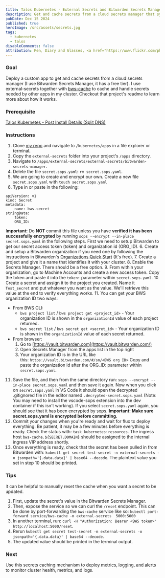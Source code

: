 ```yaml
---
title: Talos Kubernetes - External Secrets and Bitwarden Secrets Manager
description: Get and cache secrets from a cloud secrets manager that syncs updates automatically, for free.
pubDate: Dec 15 2024
published: true
heroImage: /src/assets/secrets.jpg
tags:
  - kubernetes
  - talos
disableComments: false
attribution: Pen, Diary and Glasses, <a href="https://www.flickr.com/photos/46959536@N04/4827013488"></a>Generation Bass</a>, <a href="https://creativecommons.org/licenses/by/2.0">CC BY 2.0</a>, via flickr
---
```

### Goal
Deploy a custom app to get and cache secrets from a cloud secrets manager (I use Bitwarden Secrets Manager, it has a free tier). I use external-secrets together with [bws-cache](https://github.com/rippleFCL/bws-cache) to cache and handle secrets needed by other apps in my cluster. Checkout that project's readme to learn more about how it works. 
### Prerequisite
[Talos Kubernetes - Post Install Details (Split DNS)](../../posts/post-install-details)
### Instructions
1. Clone [my repo](https://github.com/granth7/talos-flux-cluster) and navigate to `/kubernetes/apps` in a file explorer or terminal.
2. Copy the `external-secrets` folder into your project's `/apps` directory.
3. Navigate to `/apps/external-secrets/external-secrets/bitwarden-secrets-manager`.
4. Delete the file `secret.sops.yaml`:
`rm secret.sops.yaml`.
5. We are going to create and encrypt our own. Create a new file `secret.sops.yaml` with 
`touch secret.sops.yaml`
6. Type in or paste in the following:
```
apiVersion: v1
kind: Secret
metadata:
    name: bws-secret
stringData:
    token:
    ORG_ID: 
```
**Important:** Do **NOT** commit this file unless you have **verified it has been successfully encrypted** by running `sops --encrypt --in-place secret.sops.yaml` in the following steps.  First we need to setup Bitwarden to get our secret access token (token) and organization id (ORG_ID).
6. Create and setup a Bitwarden organization if you need one by following the instructions in Bitwarden's [Organizations Quick Start](https://bitwarden.com/help/getting-started-organizations/) (It's free).
7. Create a project and give it a name that identifies it with your cluster.
8. Enable the Secrets Manager. There should be a free option.
9. From within your organization, go to Machine Accounts and create a new access token. Copy the token and paste it into the `token:` parameter within `secret.sops.yaml`.
10. Create a secret and assign it to the project you created. Name it `Test_secret` and put whatever you want as the value. We'll retrieve this value at the end to verify everything works.
11. You can get your BWS organization ID two ways:

- From BWS CLI:
    - `bws project list` / `bws project get <project_id>` - Your organization ID is shown in the `organizationId` value of each project returned.
    - `bws secret list` / `bws secret get <secret_id>` - Your organization ID is shown in the `organizationId` value of each secret returned.
- From browser:
    1. Go to [https://vault.bitwarden.com](https://vault.bitwarden.com/)
    2. Open Secrets Manager from the apps list in the top right
    3. Your organization ID is in the URL like this: `https://vault.bitwarden.com/#/sm/<BWS org ID>`
Copy and paste the organization id after the ORG_ID: parameter within `secret.sops.yaml`.
11. Save the file, and then from the same directory run:
`sops --encrypt --in-place secret.sops.yaml` and then save it again. Now when you click on `secret.sops.yaml` in VS Code it should open the decrypted .gitignored file in the editor named `.decrypted-secret.sops.yaml` (Note: You may need to install the vscode-sops extension into the dev container if this isn't working). If you select `secret.sops.yaml` again, you should see that it has been encrypted by sops. **Important: Make sure secret.sops.yaml is encrypted before committing.**
12. Commit your changes when you're ready and wait for flux to deploy everything. Be patient, it may be a few minutes before everything is ready. Check the status with:
`task kubernetes:resources`. The ingress host `bws-cache.${SECRET.DOMAIN}` should be assigned to the internal ingress VIP address shortly.
13. Once everything is ready, check that the secret has been pulled in from Bitwarden with:
`kubectl get secret test-secret -n external-secrets -o jsonpath='{.data.data}' | base64 --decode`.
The plaintext value you set in step 10 should be printed.
### Tips
It can be helpful to manually reset the cache when you want a secret to be updated. 

1. First, update the secret's value in the Bitwarden Secrets Manager.
2. Then, expose the service so we can curl the `/reset` endpoint. This can be done by port-forwarding the `bws-cache` service like so:
`kubectl port-forward service/bws-cache -n external-secrets  5000:5000`
 3. In another terminal, run:
`curl -H "Authorization: Bearer <BWS token>" http://localhost:5000/reset`.
4. Rerun `kubectl get secret test-secret -n external-secrets -o jsonpath='{.data.data}' | base64 --decode`.
5. The updated value should be printed in the terminal output. 

### Next
Use this secrets caching mechanism to [deploy metrics, logging, and alerts](../../posts/deploy-metrics-logging-alerts) to monitor cluster health, metrics, and logs.